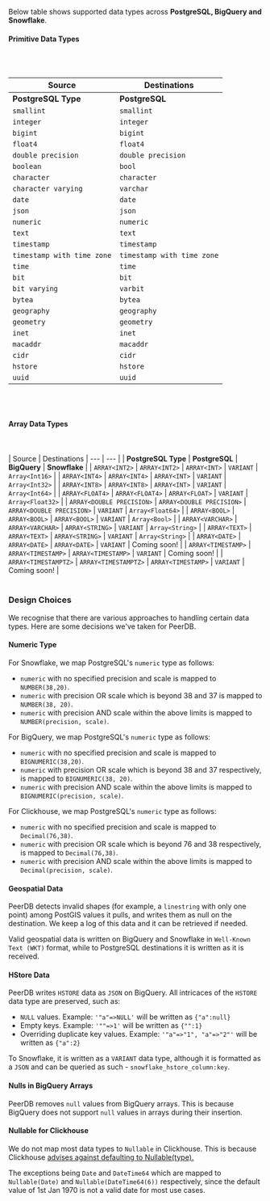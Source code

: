 
Below table shows supported data types across **PostgreSQL, BigQuery and Snowflake**.

#### Primitive Data Types

<br></br>

| Source | Destinations
| --- | --- |
| <b>PostgreSQL Type</b> | <b>PostgreSQL</b> | <b>BigQuery</b> | <b>Snowflake</b> | <b>Clickhouse</b> |
| `smallint` | `smallint` | `INTEGER` | `INTEGER` | `Int16` |
| `integer` | `integer` | `INTEGER` | `INTEGER` | `Int32` |
| `bigint` | `bigint` | `INTEGER` | `INTEGER` | `Int64` |
| `float4` | `float4` | `FLOAT` | `FLOAT` | `Float32` |
| `double precision` | `double precision` | `FLOAT` | `FLOAT` | `Float64` |
| `boolean` | `bool` | `BOOLEAN` | `BOOLEAN` | `Bool`
| `character` | `character` | `STRING` | `STRING` | `FixedString(1)`
| `character varying` | `varchar` | `STRING` | `STRING` | `String`
| `date` | `date` | `DATE` | `DATE` | `Nullable(Date)`
| `json` | `json` | `STRING` | `VARIANT` | `String`
| `numeric` | `numeric` | `BIGNUMERIC` | `NUMBER` | `Decimal`
| `text` | `text` | `STRING` | `STRING` | `String`
| `timestamp` | `timestamp` | `TIMESTAMP` | `TIMESTAMP_NTZ` | `Nullable(DateTime64(6))`
| `timestamp with time zone` | `timestamp with time zone` | `TIMESTAMP` | `TIMESTAMP_TZ` | `Nullable(DateTime64(6))`
| `time` | `time` | `TIME` | `TIME` | `String`
| `bit` | `bit` | `BYTES` | `BINARY` | Coming soon!
| `bit varying` | `varbit` | `BYTES` | `BINARY` | Coming soon!
| `bytea` | `bytea` | `BYTES` | `BINARY` | Coming soon!
| `geography` | `geography` | `GEOGRAPHY` | `GEOGRAPHY` | Coming soon!
| `geometry` | `geometry` | `GEOGRAPHY` | `GEOMETRY` | Coming soon!
| `inet` | `inet` | `STRING` | `STRING` | Coming soon!
| `macaddr` | `macaddr` | `STRING` | `STRING` | Coming soon!
| `cidr` | `cidr` | `STRING` | `STRING` | Coming soon!
| `hstore` | `hstore` | `JSON` | `VARIANT` | Coming soon!
| `uuid` | `uuid` | `STRING` | `STRING` | `uuid`

<br></br>
#### Array Data Types
<br></br>
| Source | Destinations
| --- | --- |
| <b>PostgreSQL Type</b> | <b>PostgreSQL</b> | <b>BigQuery</b> | <b>Snowflake</b> |
| `ARRAY<INT2>` | `ARRAY<INT2>` | `ARRAY<INT>` | `VARIANT` | `Array<Int16>` |
| `ARRAY<INT4>` | `ARRAY<INT4>` | `ARRAY<INT>` | `VARIANT` | `Array<Int32>` |
| `ARRAY<INT8>` | `ARRAY<INT8>` | `ARRAY<INT>` | `VARIANT` | `Array<Int64>` |
| `ARRAY<FLOAT4>` | `ARRAY<FLOAT4>` | `ARRAY<FLOAT>` | `VARIANT` | `Array<Float32>` |
| `ARRAY<DOUBLE PRECISION>` | `ARRAY<DOUBLE PRECISION>` | `ARRAY<DOUBLE PRECISION>` | `VARIANT` | `Array<Float64>` |
| `ARRAY<BOOL>` | `ARRAY<BOOL>` | `ARRAY<BOOL>` | `VARIANT` | `Array<Bool>` |
| `ARRAY<VARCHAR>` | `ARRAY<VARCHAR>` | `ARRAY<STRING>` | `VARIANT` | `Array<String>` |
| `ARRAY<TEXT>` | `ARRAY<TEXT>` | `ARRAY<STRING>` | `VARIANT` | `Array<String>` |
| `ARRAY<DATE>` | `ARRAY<DATE>` | `ARRAY<DATE>` | `VARIANT` | Coming soon! |
| `ARRAY<TIMESTAMP>` | `ARRAY<TIMESTAMP>` | `ARRAY<TIMESTAMP>` | `VARIANT` | Coming soon! |
| `ARRAY<TIMESTAMPTZ>` | `ARRAY<TIMESTAMPTZ>` | `ARRAY<TIMESTAMP>` | `VARIANT` | Coming soon! |
<br></br>

### Design Choices
We recognise that there are various approaches to handling certain data types. Here are some decisions we've taken for PeerDB.

#### Numeric Type
For Snowflake, we map PostgreSQL's `numeric` type as follows:
- `numeric` with no specified precision and scale is mapped to `NUMBER(38,20)`.
- `numeric` with precision OR scale which is beyond 38 and 37 is mapped to `NUMBER(38, 20)`.
- `numeric` with precision AND scale within the above limits is mapped to `NUMBER(precision, scale)`.

For BigQuery, we map PostgreSQL's `numeric` type as follows:
- `numeric` with no specified precision and scale is mapped to `BIGNUMERIC(38,20)`.
- `numeric` with precision OR scale which is beyond 38 and 37 respectively, is mapped to `BIGNUMERIC(38, 20)`.
- `numeric` with precision AND scale within the above limits is mapped to `BIGNUMERIC(precision, scale)`.

For Clickhouse, we map PostgreSQL's `numeric` type as follows:
- `numeric` with no specified precision and scale is mapped to `Decimal(76,38)`.
- `numeric` with precision OR scale which is beyond 76 and 38 respectively, is mapped to `Decimal(76,38)`.
- `numeric` with precision AND scale within the above limits is mapped to `Decimal(precision, scale)`.

#### Geospatial Data
PeerDB detects invalid shapes (for example, a `linestring` with only one point) among PostGIS values it pulls, and writes them as null on the destination.
We keep a log of this data and it can be retrieved if needed.

Valid geospatial data is written on BigQuery and Snowflake in `Well-Known Text (WKT)` format,
while to PostgreSQL destinations it is written as it is received.

#### HStore Data
PeerDB writes `HSTORE` data as `JSON` on BigQuery. All intricaces of the `HSTORE` data type are preserved, such as:
- `NULL` values. Example: `'"a"=>NULL'` will be written as `{"a":null}`
- Empty keys. Example: `'""=>1'` will be written as `{"":1}`
- Overriding duplicate key values. Example: `'"a"=>"1", "a"=>"2"'` will be written as `{"a":2}`

To Snowflake, it is written as a `VARIANT` data type, although it is
formatted as a `JSON` and can be queried as such - `snowflake_hstore_column:key`.

#### Nulls in BigQuery Arrays
PeerDB removes `null` values from BigQuery arrays. This is because BigQuery does not support `null` values in arrays during their insertion.

#### Nullable for Clickhouse
We do not map most data types to `Nullable` in Clickhouse.
This is because Clickhouse [advises against defaulting to Nullable(type).](https://clickhouse.com/docs/en/cloud/bestpractices/avoid-nullable-columns)

The exceptions being `Date` and `DateTime64` which are mapped to `Nullable(Date)` and `Nullable(DateTime64(6))` respectively, since
the default value of 1st Jan 1970 is not a valid date for most use cases.